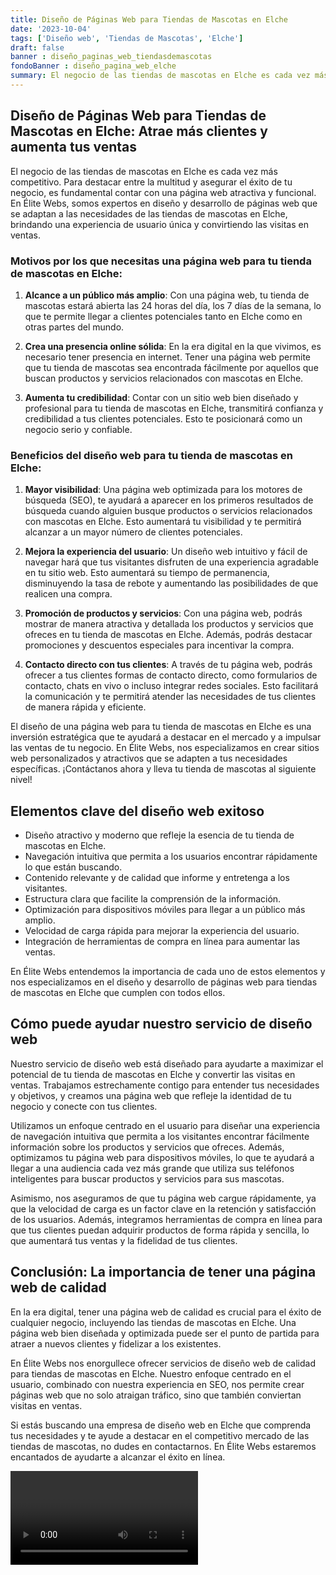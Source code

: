 ```yaml
---
title: Diseño de Páginas Web para Tiendas de Mascotas en Elche
date: '2023-10-04'
tags: ['Diseño web', 'Tiendas de Mascotas', 'Elche']
draft: false
banner : diseño_paginas_web_tiendasdemascotas
fondoBanner : diseño_pagina_web_elche
summary: El negocio de las tiendas de mascotas en Elche es cada vez más competitivo. Para destacar entre la multitud y asegurar el éxito de tu negocio, es fundamental contar con una página web atractiva y funcional. En Élite Webs, somos expertos en diseño y desarrollo de páginas web que se adaptan a las necesidades de las tiendas de mascotas en Elche, brindando una experiencia de usuario única y convirtiendo las visitas en ventas.
---
```


## Diseño de Páginas Web para Tiendas de Mascotas en Elche: Atrae más clientes y aumenta tus ventas

El negocio de las tiendas de mascotas en Elche es cada vez más competitivo. Para destacar entre la multitud y asegurar el éxito de tu negocio, es fundamental contar con una página web atractiva y funcional. En Élite Webs, somos expertos en diseño y desarrollo de páginas web que se adaptan a las necesidades de las tiendas de mascotas en Elche, brindando una experiencia de usuario única y convirtiendo las visitas en ventas.

### Motivos por los que necesitas una página web para tu tienda de mascotas en Elche:

1. **Alcance a un público más amplio**: Con una página web, tu tienda de mascotas estará abierta las 24 horas del día, los 7 días de la semana, lo que te permite llegar a clientes potenciales tanto en Elche como en otras partes del mundo.

2. **Crea una presencia online sólida**: En la era digital en la que vivimos, es necesario tener presencia en internet. Tener una página web permite que tu tienda de mascotas sea encontrada fácilmente por aquellos que buscan productos y servicios relacionados con mascotas en Elche.

3. **Aumenta tu credibilidad**: Contar con un sitio web bien diseñado y profesional para tu tienda de mascotas en Elche, transmitirá confianza y credibilidad a tus clientes potenciales. Esto te posicionará como un negocio serio y confiable.

### Beneficios del diseño web para tu tienda de mascotas en Elche:

1. **Mayor visibilidad**: Una página web optimizada para los motores de búsqueda (SEO), te ayudará a aparecer en los primeros resultados de búsqueda cuando alguien busque productos o servicios relacionados con mascotas en Elche. Esto aumentará tu visibilidad y te permitirá alcanzar a un mayor número de clientes potenciales.

2. **Mejora la experiencia del usuario**: Un diseño web intuitivo y fácil de navegar hará que tus visitantes disfruten de una experiencia agradable en tu sitio web. Esto aumentará su tiempo de permanencia, disminuyendo la tasa de rebote y aumentando las posibilidades de que realicen una compra.

3. **Promoción de productos y servicios**: Con una página web, podrás mostrar de manera atractiva y detallada los productos y servicios que ofreces en tu tienda de mascotas en Elche. Además, podrás destacar promociones y descuentos especiales para incentivar la compra.

4. **Contacto directo con tus clientes**: A través de tu página web, podrás ofrecer a tus clientes formas de contacto directo, como formularios de contacto, chats en vivo o incluso integrar redes sociales. Esto facilitará la comunicación y te permitirá atender las necesidades de tus clientes de manera rápida y eficiente.

El diseño de una página web para tu tienda de mascotas en Elche es una inversión estratégica que te ayudará a destacar en el mercado y a impulsar las ventas de tu negocio. En Élite Webs, nos especializamos en crear sitios web personalizados y atractivos que se adapten a tus necesidades específicas. ¡Contáctanos ahora y lleva tu tienda de mascotas al siguiente nivel!

<GifSeo />

<Cta />

## Elementos clave del diseño web exitoso

- Diseño atractivo y moderno que refleje la esencia de tu tienda de mascotas en Elche.
- Navegación intuitiva que permita a los usuarios encontrar rápidamente lo que están buscando.
- Contenido relevante y de calidad que informe y entretenga a los visitantes.
- Estructura clara que facilite la comprensión de la información.
- Optimización para dispositivos móviles para llegar a un público más amplio.
- Velocidad de carga rápida para mejorar la experiencia del usuario.
- Integración de herramientas de compra en línea para aumentar las ventas.

En Élite Webs entendemos la importancia de cada uno de estos elementos y nos especializamos en el diseño y desarrollo de páginas web para tiendas de mascotas en Elche que cumplen con todos ellos.

## Cómo puede ayudar nuestro servicio de diseño web

Nuestro servicio de diseño web está diseñado para ayudarte a maximizar el potencial de tu tienda de mascotas en Elche y convertir las visitas en ventas. Trabajamos estrechamente contigo para entender tus necesidades y objetivos, y creamos una página web que refleje la identidad de tu negocio y conecte con tus clientes.

Utilizamos un enfoque centrado en el usuario para diseñar una experiencia de navegación intuitiva que permita a los visitantes encontrar fácilmente información sobre los productos y servicios que ofreces. Además, optimizamos tu página web para dispositivos móviles, lo que te ayudará a llegar a una audiencia cada vez más grande que utiliza sus teléfonos inteligentes para buscar productos y servicios para sus mascotas.

Asimismo, nos aseguramos de que tu página web cargue rápidamente, ya que la velocidad de carga es un factor clave en la retención y satisfacción de los usuarios. Además, integramos herramientas de compra en línea para que tus clientes puedan adquirir productos de forma rápida y sencilla, lo que aumentará tus ventas y la fidelidad de tus clientes.

## Conclusión: La importancia de tener una página web de calidad

En la era digital, tener una página web de calidad es crucial para el éxito de cualquier negocio, incluyendo las tiendas de mascotas en Elche. Una página web bien diseñada y optimizada puede ser el punto de partida para atraer a nuevos clientes y fidelizar a los existentes.

En Élite Webs nos enorgullece ofrecer servicios de diseño web de calidad para tiendas de mascotas en Elche. Nuestro enfoque centrado en el usuario, combinado con nuestra experiencia en SEO, nos permite crear páginas web que no solo atraigan tráfico, sino que también conviertan visitas en ventas.

Si estás buscando una empresa de diseño web en Elche que comprenda tus necesidades y te ayude a destacar en el competitivo mercado de las tiendas de mascotas, no dudes en contactarnos. En Élite Webs estaremos encantados de ayudarte a alcanzar el éxito en línea.

<Video />

<CtaBot job='Tiendas de Mascotas' city='Elche'/>

<Gmaps query='Elche+españa+maps' />